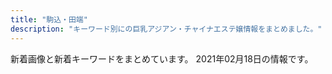 ```yaml
---
title: "駒込・田端"
description: "キーワード別にの巨乳アジアン・チャイナエステ嬢情報をまとめました。"
---
```


新着画像と新着キーワードをまとめています。
2021年02月18日の情報です。

<DmmAffiliateIns />
<KeywordTable
  shops={
    [
    {
        "name": "\u30de\u30b7\u30e5\u30de\u30ed",
        "keywords": {},
        "station": "JR\u99d2\u8fbc\u99c5\u6771\u53e3",
        "url": "http://arm-es.com/",
        "img_links": [
            "http://arm-es.com/media/sites/13/2021/02/1613544003-c19.jpg",
            "http://arm-es.com/media/sites/13/elementor/thumbs/1612941250-2-p2nc276jzst1ag5kjadb8ljz412n1kwl8w2sec9qjk.jpg",
            "http://arm-es.com/media/sites/13/elementor/thumbs/1612941250-2-p2nc276j0prrwq5q4xxvubba7e0huzxs0rb32mkypk.jpg",
            "http://arm-es.com/media/sites/13/elementor/thumbs/1612941234-1-p2nc1s53zd76qyrkkrfuqf3wp82mfua2movbe779h4.jpg",
            "http://arm-es.com/media/sites/13/2021/02/1613538765-F562FBE7-D9D5-4A85-97B7-94AF100F9870-225x300.jpeg",
            "http://arm-es.com/media/sites/13/2021/02/1612776477-top.jpg",
            "http://arm-es.com/media/sites/13/elementor/thumbs/1612941284-4-p2nc3352g60s96v5co6mldhnb4p4bafgpa9apqyco0.jpg",
            "http://arm-es.com/media/sites/13/2021/02/r2-1.jpg",
            "http://arm-es.com/media/sites/13/elementor/thumbs/1613538765-F562FBE7-D9D5-4A85-97B7-94AF100F9870-p2zdfc5no7l6u0mpugrrh7estz1rfzcbvcszv6b2cg.jpeg",
            "http://arm-es.com/media/sites/13/elementor/thumbs/1612941267-3-p2nc2n5t7zewrticxz9ywzit7kvvofo0z361k1m1ls.jpg",
            "http://arm-es.com/media/sites/13/elementor/thumbs/1612941284-4-p2nc3351h2zivgvaybr7738yehmz4pgnh5hle19ku0.jpg",
            "http://arm-es.com/media/sites/13/2021/02/1612941410-5.jpg",
            "http://arm-es.com/media/sites/13/2021/02/1612779404-flash.jpg",
            "http://arm-es.com/media/sites/13/elementor/thumbs/1612941358-6-p2nc50p3itmqqm29o5tlblp2d044yb4sepriwieg1k.jpg",
            "http://arm-es.com/media/sites/13/elementor/thumbs/1612941358-6-p2nc50p4hwo04c242i90pvxr9n6a4w3lmuj88837vk.jpg",
            "http://arm-es.com/media/sites/13/2021/02/1612779406-flash1.jpg",
            "http://arm-es.com/media/sites/13/elementor/thumbs/1612941267-3-p2nc2n5s8wdne3iijmujipa4axtqhup7qyec8bx9rs.jpg",
            "http://arm-es.com/media/sites/13/elementor/thumbs/1612941234-1-p2nc1s54yg8g4orez3va4pcllv4rmf8vutn0pww1b4.jpg",
            "http://arm-es.com/media/sites/13/2021/02/r1-1.jpg",
            "http://arm-es.com/media/sites/13/elementor/thumbs/1612941410-5-p2nc6dkpe7hnic39qqy6x9d191f82kitxforuwdz20.jpg"
        ]
    },
    {
        "url": "http://ko-relax.info/",
        "keywords": {},
        "station": "JR\u99d2\u8fbc\u99c5\u6771\u53e3",
        "name": "\u3066\u3082\u307f\u3084",
        "img_links": []
    },
    {
        "url": "http://koukou.ests.co/",
        "keywords": {},
        "station": "JR\u99d2\u8fbc\u99c5\u5317\u53e3",
        "name": "\u3046\u3055\u304e",
        "img_links": []
    },
    {
        "station": "JR\u99d2\u8fbc\u99c5\u5317\u53e3",
        "keywords": {},
        "img_links": [
            "http://relaxation.red/img/stat.jpg",
            "http://relaxation.red/img/st91.jpg",
            "http://relaxation.red/img/acct.jpg",
            "http://relaxation.red/img/st6.jpg",
            "http://relaxation.red/img/st9.jpg",
            "http://relaxation.red/img/st7.jpg",
            "http://relaxation.red/img/st5.jpg",
            "http://relaxation.red/img/kan.jpg",
            "http://relaxation.red/img/rect.jpg",
            "http://relaxation.red/img/st1.jpg",
            "http://relaxation.red/img/fla.jpg",
            "http://relaxation.red/img/st2.jpg",
            "http://relaxation.red/img/st3.jpg",
            "http://relaxation.red/img/st4.jpg",
            "http://relaxation.red/img/st10.jpg",
            "http://relaxation.red/img/top.jpg",
            "http://relaxation.red/img/st101.jpg"
        ],
        "name": "\u7652\u51e6\uff5e\u30e6\u30c9\u30b3\u30ed\uff5e",
        "url": "http://relaxation.red/"
    },
    {
        "url": "http://relax-treat.com/",
        "keywords": {},
        "station": "JR\u99d2\u8fbc\u99c5\u6771\u53e3",
        "img_links": [
            "http://relax-treat.com/staff/rumi/01.jpg",
            "http://relax-treat.com/staff/anna/02.jpg",
            "http://relax-treat.com/css/nav/nav-004.jpg",
            "http://relax-treat.com/css/staff/up.jpg",
            "http://relax-treat.com/css/nav/nav-003.jpg",
            "http://relax-treat.com/css/nav/nav-001.jpg",
            "http://relax-treat.com/staff/mei/02.jpg",
            "http://relax-treat.com/staff/haru/01.jpg",
            "http://relax-treat.com/staff/koko/01.jpg",
            "http://relax-treat.com/css/nav/nav-005.jpg",
            "http://relax-treat.com/css/top-left02.jpg",
            "http://relax-treat.com/css/top02.jpg",
            "http://relax-treat.com/css/tel01.png",
            "http://relax-treat.com/staff/koko/02.jpg",
            "http://relax-treat.com/staff/ami/02.jpg",
            "http://relax-treat.com/staff/nana/01.jpg",
            "http://relax-treat.com/css/staff/new.jpg",
            "http://relax-treat.com/staff/mei/01.jpg",
            "http://relax-treat.com/css/top-left0001.jpg",
            "http://relax-treat.com/staff/anna/01.jpg",
            "http://relax-treat.com/staff/ami/01.jpg",
            "http://relax-treat.com/css/nav/nav-002.jpg",
            "http://relax-treat.com/staff/ai/01.jpg",
            "http://relax-treat.com/css/nav/nav-006.jpg"
        ],
        "name": "Chocolate -\u30c1\u30e7\u30b3\u30ec\u30fc\u30c8-"
    },
    {
        "name": "\u30b9\u30c8\u30fc\u30ea\u30fc",
        "url": "http://www.ko-story.com/",
        "keywords": {
            "89": 2,
            "D": 8,
            "88": 6
        },
        "station": "JR\u99d2\u8fbc\u99c5\u5357\u53e3",
        "img_links": [
            "http://www.ko-story.com/css/osusume-011.jpg",
            "http://www.ko-story.com/css/staff/staff-0014-a.jpg",
            "http://www.ko-story.com/css/nav/nav-002.jpg",
            "http://www.ko-story.com/css/top01-left02.jpg",
            "http://www.ko-story.com/css/top01-left01.png",
            "http://www.ko-story.com/css/staff/staff-0013-b.jpg",
            "http://www.ko-story.com/css/nav/nav-007.jpg",
            "http://www.ko-story.com/css/osusume-00014a.jpg",
            "http://www.ko-story.com/css/main-staff01.jpg",
            "http://www.ko-story.com/css/nav/nav-006.jpg",
            "http://www.ko-story.com/css/staff/staff-012-b.jpg",
            "http://www.ko-story.com/css/nav/nav-005.jpg",
            "http://www.ko-story.com/css/main-staff03.jpg",
            "http://www.ko-story.com/css/osusume-013.jpg",
            "http://www.ko-story.com/css/main-girl02.png",
            "http://www.ko-story.com/css/tel01.png",
            "http://www.ko-story.com/css/staff/staff-012-a.jpg",
            "http://www.ko-story.com/css/staff/staff-010-a.jpg",
            "http://www.ko-story.com/css/nav/nav-004.jpg",
            "http://www.ko-story.com/css/staff/staff-0014-b.jpg",
            "http://www.ko-story.com/css/staff/staff-0013-a.jpg",
            "http://www.ko-story.com/css/head-change.jpg",
            "http://www.ko-story.com/css/nav/nav-001.jpg",
            "http://www.ko-story.com/css/top01-left03.jpg",
            "http://www.ko-story.com/css/staff/staff-010-b.jpg",
            "http://www.ko-story.com/css/nav/nav-003.jpg"
        ]
    },
    {
        "url": "http://iyashinomori.oks.bz/",
        "station": "JR\u99d2\u8fbc\u99c5\u5357\u53e3",
        "name": "\u7652\u3057\u306e\u68ee",
        "img_links": [
            "http://iyashinomori.oks.bz/images/s_staff.png",
            "http://iyashinomori.oks.bz/photos/sites/72/2020/10/2020101903314523.jpg",
            "http://iyashinomori.oks.bz/images/top.jpg",
            "http://iyashinomori.oks.bz/photos/sites/72/2020/10/2020101903314625.jpg",
            "http://iyashinomori.oks.bz/images/s_news.jpg",
            "http://iyashinomori.oks.bz/photos/sites/72/2020/10/2020101903203761.jpg",
            "http://iyashinomori.oks.bz/photos/sites/72/2020/10/2020101903314748.jpg",
            "http://iyashinomori.oks.bz/images/bj3.jpg",
            "http://iyashinomori.oks.bz/images/mobile.jpg",
            "http://iyashinomori.oks.bz/images/bj2.jpg",
            "http://iyashinomori.oks.bz/images/room1.jpg",
            "http://iyashinomori.oks.bz/images/room2.jpg",
            "http://iyashinomori.oks.bz/images/room3.jpg",
            "http://iyashinomori.oks.bz/images/room4.jpg",
            "http://iyashinomori.oks.bz/photos/sites/72/2020/10/2020101903342723.jpg"
        ],
        "keywords": {}
    }
]
}
/>
<DmmAffiliateScript />
